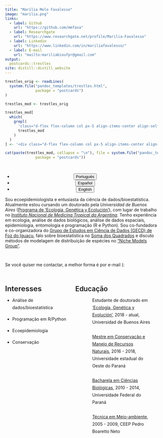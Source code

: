 ```yaml
---
title: "Marília Melo Favalesso"
image: "marilia.png"
links:
  - label: Github
    url: "https://github.com/mmfava"
  - label: Researchgate
    url: "https://www.researchgate.net/profile/Marilia-Favalesso"
  - label: Linkedin
    url: "https://www.linkedin.com/in/mariliafavalesso/"
  - label: E-mail
    url: "mailto:mariliabioufpr@gmail.com"
output:
  postcards::trestles
site: distill::distill_website
---
```


<!-- The postcard had a useless second scrollbar (in addition to the big one of distill). For some reason, I couldn't remove it with the CSS in custom.css. My only solution is to modify the source of the postcards::trestle template to remove this scrollbar. -->
```r
trestles_orig <- readLines(
  system.file("pandoc_templates/trestles.html",
              package = "postcards")
)

trestles_mod <- trestles_orig

trestles_mod[
  which(
    grepl(
      'class="d-flex flex-column col px-5 align-items-center align-self-center mh-100" style="overflow-y: scroll;"',
      trestles_mod
    )
  )
] <- '<div class="d-flex flex-column col px-5 align-items-center align-self-center mh-100" style="overflow-y: none;">'

cat(paste(trestles_mod, collapse = "\n"), file = system.file("pandoc_templates/trestles.html",
              package = "postcards"))

```

<br>

<center>
<ul class="list-inline">
  <li class="list-inline-item">
    <a href="index.html">
      <button type="button" class="btn btn-outline-dark mb-2">
                        Português
                      </button>
                    </a>
                  </li>
                  
  <li class="list-inline-item">
    <a href="index_es.html">
      <button type="button" class="btn btn-outline-dark mb-2">
                        Español
                      </button>
                    </a>
                  </li>

  <li class="list-inline-item">
    <a href="index_en.html">
      <button type="button" class="btn btn-outline-dark mb-2">
                        English
                      </button>
                    </a>
                  </li>
                  
</ul>
</center>

Sou ecoepidemiologista e entusiasta da ciência de dados/bioestatística. Atualmente estou cursando um doutorado pela *Universidad de Buenos Aires* ([Programa de 'Ecología, Genética y Ecolución'](http://www.ege.fcen.uba.ar/home/)), com lugar de trabalho no [*Instituto Nacional de  Medicina Tropical da  Argentina*](https://www.argentina.gob.ar/salud/inmet). Tenho experiência em ecologia, análise de dados biológicos, análise de dados espaciais, epidemiologia, entomologia e programação (R e Python). Sou co-fundadora e co-organizadora do [Grupo de Estudos em Ciência de Dados (GECD) de Foz do Iguaçu](https://github.com/gecdfoz/GECD), falo sobre bioestatística no [Soma dos Quadrados](https://linktr.ee/somaquadrados) e discuto métodos de modelagem de distribuição de espécies no ["Niche Models Group"](https://t.me/nichemodel).

<br>

Se você quiser me contactar, a melhor forma é por e-mail (:

<br>

:::: {style="display: grid; grid-template-columns: 40% 50%; grid-column-gap: 30px; line-height: 1.5rem;"}

::: {}
<span style = "font-size: 1.5rem; font-weight: 600;"> Interesses </span>

* Análise de dados/bioestatística

* Programação em R/Python

* Ecoepidemiologia

* Conservação
:::

::: {}
<span style = "font-size: 1.4rem; font-weight: 600;"> Educação </span>

<ul>
 
<li style = "list-style: none; background-image: url(graduation-cap-solid.png); background-repeat: no-repeat;  background-size: 1.2rem; padding-left: 2rem;">   Estudante de doutorado em ['Ecología, Genética y Evolución'](http://www.ege.fcen.uba.ar/home/), 2018 - atual, Universidad de Buenos Aires </li>
<br>
<li style = "list-style: none; background-image: url(graduation-cap-solid.png); background-repeat: no-repeat;  background-size: 1.2rem; padding-left: 2rem;">   [Mestre em Conservação e Manejo de Recursos Naturais](https://www5.unioeste.br/portalunioeste/pos/pprn), 2016 - 2018, Universidade estadual do Oeste do Paraná </li>
<br>
<li style = "list-style: none; background-image: url(graduation-cap-solid.png); background-repeat: no-repeat;  background-size: 1.2rem; padding-left: 2rem;">    [Bacharela em Ciências Biológicas](http://www.palotina.ufpr.br/portal/ciencias-biologicas/), 2010 - 2014, Universidade Federal do Paraná
</li>
<br>
<li style = "list-style: none; background-image: url(graduation-cap-solid.png); background-repeat: no-repeat;  background-size: 1.2rem; padding-left: 2rem;">   [Técnica em Meio-ambiente](https://www.ceepcascavel.com.br/), 2005 - 2009, CEEP Pedro Boaretto Neto
</li>

</ul>
:::
::::

